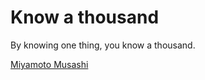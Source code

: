 
# Know a thousand

By knowing one thing, you know a thousand.

[Miyamoto Musashi](https://youtu.be/cvKz8Pi0kQo)
